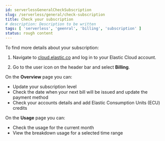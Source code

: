 ```yaml
---
id: serverlessGeneralCheckSubscription
slug: /serverless/general/check-subscription
title: Check your subscription
# description: Description to be written
tags: [ 'serverless', 'geenral', 'billing', 'subscription' ]
status: rough content
---
```



<RoughContent />

To find more details about your subscription:

1. Navigate to [cloud.elastic.co](https://cloud.elastic.co/) and log in to your Elastic Cloud account. 

1. Go to the user icon on the header bar and select **Billing**.

On the **Overview** page you can:

- Update your subscription level
- Check the date when your next bill will be issued and update the payment method
- Check your accounts details and add Elastic Consumption Units (ECU) credits

On the **Usage** page you can:

- Check the usage for the current month 
- View the breakdown usage for a selected time range
